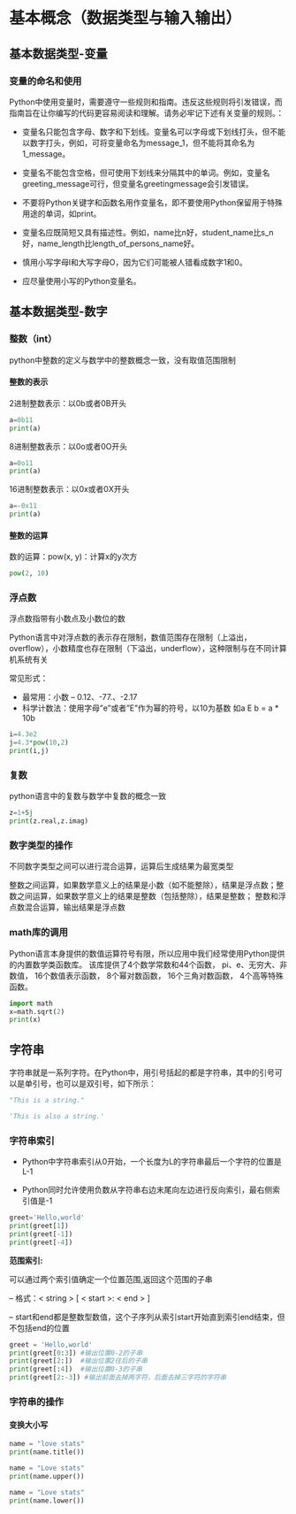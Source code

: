 # 基本概念（数据类型与输入输出） {#basic}

## 基本数据类型-变量

### 变量的命名和使用

Python中使用变量时，需要遵守一些规则和指南。违反这些规则将引发错误，而指南旨在让你编写的代码更容易阅读和理解。请务必牢记下述有关变量的规则。：

-   变量名只能包含字母、数字和下划线。变量名可以字母或下划线打头，但不能以数字打头，例如，可将变量命名为message_1，但不能将其命名为1_message。

-   变量名不能包含空格，但可使用下划线来分隔其中的单词。例如，变量名greeting_message可行，但变量名greetingmessage会引发错误。

-   不要将Python关键字和函数名用作变量名，即不要使用Python保留用于特殊用途的单词，如print。

-   变量名应既简短又具有描述性。例如，name比n好，student_name比s_n好，name_length比length_of_persons_name好。

-   慎用小写字母l和大写字母O，因为它们可能被人错看成数字1和0。

-   应尽量使用小写的Python变量名。

## 基本数据类型-数字

### 整数（int）

python中整数的定义与数学中的整数概念一致，没有取值范围限制

#### 整数的表示

2进制整数表示：以0b或者0B开头

```python
a=0b11
print(a)
```

8进制整数表示：以0o或者0O开头

```python
a=0o11
print(a)
```

16进制整数表示：以0x或者0X开头

```python
a=-0x11
print(a)
```

#### 整数的运算

数的运算：pow(x, y)：计算x的y次方

```python
pow(2, 10)
```

### 浮点数

浮点数指带有小数点及小数位的数

Python语言中对浮点数的表示存在限制，数值范围存在限制（上溢出，overflow），小数精度也存在限制（下溢出，underflow），这种限制与在不同计算机系统有关

常见形式：

-   最常用：小数 -- 0.12、-77.、-2.17
-   科学计数法：使用字母"e"或者"E"作为幂的符号，以10为基数 如a E b = a \* 10b

```python
i=4.3e2
j=4.3*pow(10,2)
print(i,j)
```

### 复数

python语言中的复数与数学中复数的概念一致

```python
z=1+5j
print(z.real,z.imag)
```

### 数字类型的操作

不同数字类型之间可以进行混合运算，运算后生成结果为最宽类型

整数之间运算，如果数学意义上的结果是小数（如不能整除），结果是浮点数；整数之间运算，如果数学意义上的结果是整数（包括整除），结果是整数； 整数和浮点数混合运算，输出结果是浮点数

### math库的调用

Python语言本身提供的数值运算符号有限，所以应用中我们经常使用Python提供的内置数学类函数库。 该库提供了4个数学常数和44个函数， pi、e、无穷大、非数值， 16个数值表示函数， 8个幂对数函数， 16个三角对数函数， 4个高等特殊函数。

```python
import math
x=math.sqrt(2)
print(x)
```

## 字符串

字符串就是一系列字符。在Python中，用引号括起的都是字符串，其中的引号可以是单引号，也可以是双引号，如下所示：

```python
"This is a string."

'This is also a string.'
```

### 字符串索引

-   Python中字符串索引从0开始，一个长度为L的字符串最后一个字符的位置是L-1

-   Python同时允许使用负数从字符串右边末尾向左边进行反向索引，最右侧索引值是-1

```python
greet='Hello,world'
print(greet[1])
print(greet[-1])
print(greet[-4])
```

**范围索引:**

可以通过两个索引值确定一个位置范围,返回这个范围的子串

– 格式：< string > [ < start >: < end > ]

– start和end都是整数型数值，这个子序列从索引start开始直到索引end结束，但不包括end的位置

```python
greet = 'Hello,world'
print(greet[0:3]) #输出位置0-2的子串
print(greet[2:])  #输出位置2往后的子串
print(greet[:4])  #输出位置0-3的子串
print(greet[2:-3]) #输出前面去掉两字符，后面去掉三字符的字符串
```

### 字符串的操作

#### 变换大小写

```python
name = "love stats"  
print(name.title())
```

```python
name = "Love stats"  
print(name.upper())
```

```python
name = "Love stats"  
print(name.lower())
```


